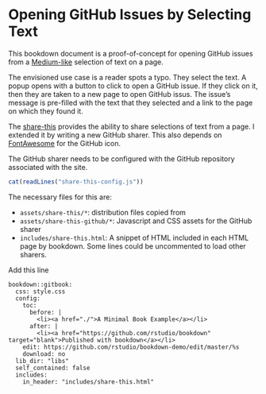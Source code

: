 # Opening GitHub Issues by Selecting Text

This bookdown document is a proof-of-concept for opening GitHub issues from a  [Medium-like](https://medium.com/) selection of text on a page.

The envisioned use case is a reader spots a typo. They select the text.
A popup opens with a button to click to open a GitHub issue. If they click on it, then they are taken to a new page to open GitHub issus. The issue's message is pre-filled with the text that they selected and a link to the page on which they found it.

The [share-this](https://github.com/MaxArt2501/share-this) provides the ability to share selections of text from a page.
I extended it by writing a new GitHub sharer.
This also depends on [FontAwesome](https://fontawesome.com/) for the GitHub icon.

The GitHub sharer needs to be configured with the GitHub repository associated with the site.
```r
cat(readLines("share-this-config.js"))
```

The necessary files for this are:

-   `assets/share-this/*`: distribution files copied from 
-   `assets/share-this-github/*`: Javascript and CSS assets for the GitHub sharer
-   `includes/share-this.html`: A snippet of HTML included in each HTML page by bookdown. Some lines could be uncommented to load other sharers.

Add this line
```
bookdown::gitbook:
  css: style.css
  config:
    toc:
      before: |
        <li><a href="./">A Minimal Book Example</a></li>
      after: |
        <li><a href="https://github.com/rstudio/bookdown" target="blank">Published with bookdown</a></li>
    edit: https://github.com/rstudio/bookdown-demo/edit/master/%s
    download: no
  lib_dir: "libs"
  self_contained: false
  includes:
    in_header: "includes/share-this.html"

```
